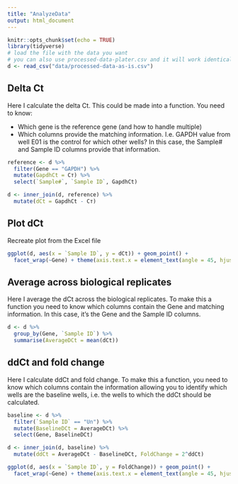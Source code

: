 ```yaml
---
title: "AnalyzeData"
output: html_document
---
```


```r
knitr::opts_chunk$set(echo = TRUE)
library(tidyverse)
# load the file with the data you want
# you can also use processed-data-plater.csv and it will work identically
d <- read_csv("data/processed-data-as-is.csv")
```

## Delta Ct

Here I calculate the delta Ct. This could be made into a function. You need to know: 

* Which gene is the reference gene (and how to handle multiple)
* Which columns provide the matching information. I.e. GAPDH value from well E01 is the control for which other wells? In this case, the Sample# and Sample ID columns provide that information. 

```r
reference <- d %>% 
  filter(Gene == "GAPDH") %>% 
  mutate(GapdhCt = Cт) %>% 
  select(`Sample#`, `Sample ID`, GapdhCt)

d <- inner_join(d, reference) %>% 
  mutate(dCt = GapdhCt - Cт)

```

## Plot dCt
Recreate plot from the Excel file
```r
ggplot(d, aes(x = `Sample ID`, y = dCt)) + geom_point() + 
  facet_wrap(~Gene) + theme(axis.text.x = element_text(angle = 45, hjust = 1))
```

## Average across biological replicates
Here I average the dCt across the biological replicates. To make this a function you need to know which columns contain the Gene and matching information. In this case, it's the Gene and the Sample ID columns.

```r
d <- d %>% 
  group_by(Gene, `Sample ID`) %>% 
  summarise(AverageDCt = mean(dCt))
```

## ddCt and fold change
Here I calculate ddCt and fold change. To make this a function, you need to know which columns contain the information allowing you to identify which wells are the baseline wells, i.e. the wells to which the ddCt should be calculated.

```r
baseline <- d %>% 
  filter(`Sample ID` == "Un") %>% 
  mutate(BaselineDCt = AverageDCt) %>% 
  select(Gene, BaselineDCt)

d <- inner_join(d, baseline) %>% 
  mutate(ddCt = AverageDCt - BaselineDCt, FoldChange = 2^ddCt)

ggplot(d, aes(x = `Sample ID`, y = FoldChange)) + geom_point() + 
  facet_wrap(~Gene) + theme(axis.text.x = element_text(angle = 45, hjust = 1))

```